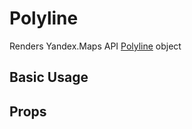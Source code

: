 
<Meta title="api/GeoObjects/Polyline" />

# Polyline

Renders Yandex.Maps API [Polyline][docs] object

## Basic Usage

<Canvas>
  <YMaps>
    <Map
      defaultState={{
        center: [55.72, 37.44],
        zoom: 10,
      }}
    >
      <Polyline
        geometry={[
          [55.8, 37.5],
          [55.8, 37.4],
          [55.7, 37.5],
          [55.7, 37.4],
        ]}
        options={{
          balloonCloseButton: false,
          strokeColor: '#000',
          strokeWidth: 4,
          strokeOpacity: 0.5,
        }}
      />
    </Map>
  </YMaps>
</Canvas>

## Props

<ArgsTable of={PolylineCmp} />

[docs]:
  https://tech.yandex.com/maps/doc/jsapi/2.1/ref/reference/Polyline-docpage/
